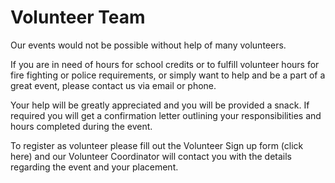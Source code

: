 # Volunteer Team

Our events would not be possible without help of many volunteers.

If you are in need of hours for school credits or to fulfill volunteer hours for fire fighting or police requirements, or simply want to help and be a part of a great event, please contact us via email or phone.

Your help will be greatly appreciated and you will be provided a snack. If required you will get a confirmation letter outlining your responsibilities and hours completed during the event.

To register as volunteer please fill out the Volunteer Sign up form (click here) and our Volunteer Coordinator will contact you with the details regarding the event and your placement.
